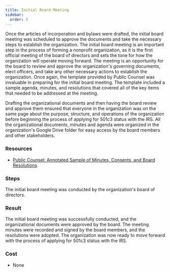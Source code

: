 ```yaml
---
title: Initial Board Meeting
sidebar: 
  order: 5
---
```


Once the articles of incorporation and bylaws were drafted, the initial board meeting was scheduled to approve the documents and take the necessary steps to establish the organization. The initial board meeting is an important step in the process of forming a nonprofit organization, as it is the first official meeting of the board of directors and sets the tone for how the organization will operate moving forward. The meeting is an opportunity for the board to review and approve the organization's governing documents, elect officers, and take any other necessary actions to establish the organization. Once again, the template provided by Public Counsel was invaluable in preparing for the initial board meeting. The template included a sample agenda, minutes, and resolutions that covered all of the key items that needed to be addressed at the meeting.

Drafting the organizational documents and then having the board review and approve them ensured that everyone in the organization was on the same page about the purpose, structure, and operations of the organization before beginning the process of applying for 501c3 status with the IRS. All the organizational documents, minutes and agenda were organized in the organization's Google Drive folder for easy access by the board members and other stakeholders.

### Resources

- [Public Counsel: Annotated Sample of Minutes, Consents, and Board Resolutions](https://publiccounsel.org/wp-content/uploads/2021/12/Sample-Minutes-Resolutions-and-Consents-1.pdf)

### Steps

The initial board meeting was conducted by the organization's board of directors.

### Result

The initial board meeting was successfully conducted, and the organizational documents were approved by the board. The meeting minutes were recorded and signed by the board members, and the resolutions were adopted. The organization was now ready to move forward with the process of applying for 501c3 status with the IRS.

### Cost

- None
